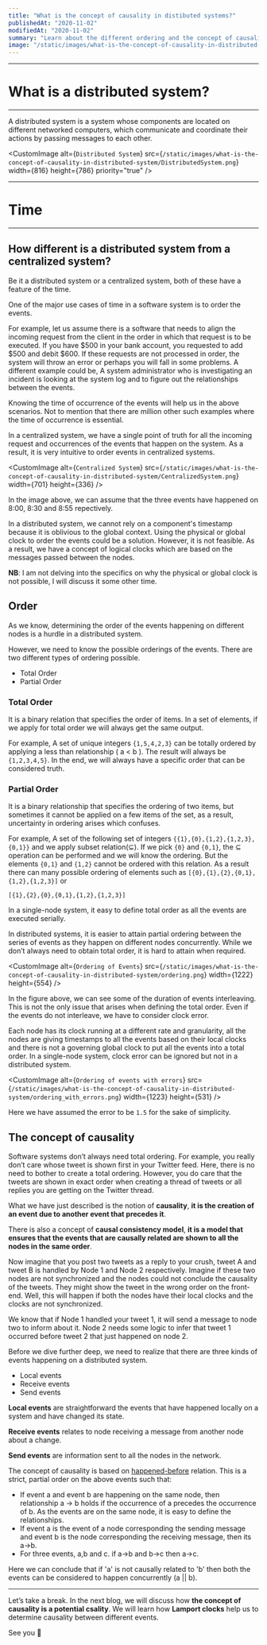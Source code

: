 ```yaml
---
title: "What is the concept of causality in distibuted systems?"
publishedAt: "2020-11-02"
modifiedAt: "2020-11-02"
summary: "Learn about the different ordering and the concept of causality in distributed systems."
image: "/static/images/what-is-the-concept-of-causality-in-distributed-system/DistributedSystem.png"
---
```


---
# What is a distributed system?
---

A distributed system is a system whose components are located on different networked computers, which communicate and coordinate their actions by passing messages to each other.

<CustomImage
    alt={`Distributed System`}
    src={`/static/images/what-is-the-concept-of-causality-in-distributed-system/DistributedSystem.png`}
    width={816}
    height={786}
    priority="true"
/>

---
# Time
---

## How different is a distributed system from a centralized system?

Be it a distributed system or a centralized system, both of these have a feature of the time.

One of the major use cases of time in a software system is to order the events.

For example, let us assume there is a software that needs to align the incoming request from the client in the order in which that request is to be executed. If you have $500 in your bank account, you requested to add $500 and debit \$600. If these requests are not processed in order, the system will throw an error or perhaps you will fall in some problems. A different example could be, A system administrator who is investigating an incident is looking at the system log and to figure out the relationships between the events.

Knowing the time of occurrence of the events will help us in the above scenarios. Not to mention that there are million other such examples where the time of occurrence is essential.

In a centralized system, we have a single point of truth for all the incoming request and occurrences of the events that happen on the system. As a result, it is very intuitive to order events in centralized systems.

<CustomImage
    alt={`Centralized System`}
    src={`/static/images/what-is-the-concept-of-causality-in-distributed-system/CentralizedSystem.png`}
    width={701}
    height={336}
/>

In the image above, we can assume that the three events have happened on 8:00, 8:30 and 8:55 repectively. 

In a distributed system, we cannot rely on a component's timestamp because it is oblivious to the global context. Using the physical or global clock to order the events could be a solution. However, it is not feasible. As a result, we have a concept of logical clocks which are based on the messages passed between the nodes.

**NB**: I am not delving into the specifics on why the physical or global clock is not possible, I will discuss it some other time.

## Order

As we know, determining the order of the events happening on different nodes is a hurdle in a distributed system.

However, we need to know the possible orderings of the events. There are two different types of ordering possible.

- Total Order
- Partial Order

### Total Order

It is a binary relation that specifies the order of items. In a set of elements, if we apply for total order we will always get the same output.

For example, A set of unique integers `{1,5,4,2,3}` can be totally ordered by applying a less than relationship ( a < b ). The result will always be `{1,2,3,4,5}`. In the end, we will always have a specific order that can be considered truth.

### Partial Order

It is a binary relationship that specifies the ordering of two items, but sometimes it cannot be applied on a few items of the set, as a result, uncertainty in ordering arises which confuses.

For example, A set of the following set of integers `{{1},{0},{1,2},{1,2,3},{0,1}}` and we apply subset relation(⊆). If we pick `{0}` and `{0,1}`, the ⊆ operation can be performed and we will know the ordering. But the elements `{0,1}` and `{1,2}` cannot be ordered with this relation. As a result there can many possible ordering of elements such as `[{0},{1},{2},{0,1},{1,2},{1,2,3}]`
or

`[{1},{2},{0},{0,1},{1,2},{1,2,3}]`

In a single-node system, it easy to define total order as all the events are executed serially.

In distributed systems, it is easier to attain partial ordering between the series of events as they happen on different nodes concurrently. While we don’t always need to obtain total order, it is hard to attain when required.

<CustomImage
    alt={`Ordering of Events`}
    src={`/static/images/what-is-the-concept-of-causality-in-distributed-system/ordering.png`}
    width={1222}
    height={554}
/>

In the figure above, we can see some of the duration of events interleaving. This is not the only issue that arises when defining the total order. Even if the events do not interleave, we have to consider clock error.

Each node has its clock running at a different rate and granularity, all the nodes are giving timestamps to all the events based on their local clocks and there is not a governing global clock to put all the events into a total order. In a single-node system, clock error can be ignored but not in a distributed system.

<CustomImage
    alt={`Ordering of events with errors`}
    src={`/static/images/what-is-the-concept-of-causality-in-distributed-system/ordering_with_errors.png`}
    width={1223}
    height={531}
/>

Here we have assumed the error to be `1.5` for the sake of simplicity.

## The concept of causality

Software systems don’t always need total ordering. For example, you really don’t care whose tweet is shown first in your Twitter feed. Here, there is no need to bother to create a total ordering. However, you do care that the tweets are shown in exact order when creating a thread of tweets or all replies you are getting on the Twitter thread.

What we have just described is the notion of **causality**, **it is the creation of an event due to another event that precedes it**.

There is also a concept of **causal consistency model**, **it is a model that ensures that the events that are causally related are shown to all the nodes in the same order**.

Now imagine that you post two tweets as a reply to your crush, tweet A and tweet B is handled by Node 1 and Node 2 respectively. Imagine if these two nodes are not synchronized and the nodes could not conclude the causality of the tweets. They might show the tweet in the wrong order on the front-end. Well, this will happen if both the nodes have their local clocks and the clocks are not synchronized.

We know that if Node 1 handled your tweet 1, it will send a message to node two to inform about it. Node 2 needs some logic to infer that tweet 1 occurred before tweet 2 that just happened on node 2.

Before we dive further deep, we need to realize that there are three kinds of events happening on a distributed system.

- Local events
- Receive events
- Send events

**Local events** are straightforward the events that have happened locally on a system and have changed its state.

**Receive events** relates to node receiving a message from another node about a change.

**Send events** are information sent to all the nodes in the network.

The concept of causality is based on [happened-before](https://en.wikipedia.org/wiki/Happened-before) relation. This is a strict, partial order on the above events such that:

- If event a and event b are happening on the same node, then relationship a -> b holds if the occurrence of a precedes the occurrence of b. As the events are on the same node, it is easy to define the relationships.
- If event a is the event of a node corresponding the sending message and event b is the node corresponding the receiving message, then its a->b.
- For three events, a,b and c. if a->b and b->c then a->c.

Here we can conclude that if 'a' is not causally related to 'b' then both the events can be considered to happen concurrently (a || b).

---

Let’s take a break. In the next blog, we will discuss how **the concept of causality is a potential csality**. We will learn how **Lamport clocks** help us to determine causality between different events.

See you 👋
